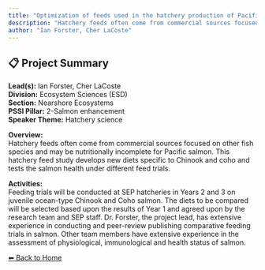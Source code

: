 ```yaml
---
title: "Optimization of feeds used in the hatchery production of Pacific Salmon."
description: "Hatchery feeds often come from commercial sources focused on other fish species and may be nutritionally incomplete for Pacific salmon. This hatchery feed study develops new diets specific to Chinook and coho and tests the salmon health under different feed trials."
author: "Ian Forster, Cher LaCoste"
---
```


## 📋 Project Summary

**Lead(s):** Ian Forster, Cher LaCoste  
**Division:** Ecosystem Sciences (ESD)  
**Section:** Nearshore Ecosystems  
**PSSI Pillar:** 2-Salmon enhancement  
**Speaker Theme:** Hatchery science  

**Overview:**  
Hatchery feeds often come from commercial sources focused on other fish species and may be nutritionally incomplete for Pacific salmon. This hatchery feed study develops new diets specific to Chinook and coho and tests the salmon health under different feed trials.   

**Activities:**  
Feeding trials will be conducted at SEP hatcheries in Years 2 and 3 on juvenile ocean-type Chinook and Coho salmon.  The diets to be compared will be selected based upon the results of Year 1 and agreed upon by the research team and SEP staff. Dr. Forster, the project lead, has extensive experience in conducting and peer-review publishing comparative feeding trials in salmon.  Other team members have extensive experience in the assessment of physiological, immunological and health status of salmon.

[⬅ Back to Home](../index.qmd)
